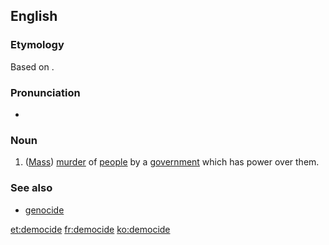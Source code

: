 ==English==
{{wikipedia}}

===Etymology===
Based on {{etyl|grc|en}} {{term|δῆμος||people|lang=grc}} {{suffix||cide|lang=en}}.

===Pronunciation===
* {{a|UK}} {{IPA|/ˈdɛməsaɪd/|lang=en}}

===Noun===
{{en-noun}}

# ([[mass murder|Mass]]) [[murder]] of [[people]] by a [[government]] which has power over them.

===See also===
* [[genocide]]

[[et:democide]]
[[fr:democide]]
[[ko:democide]]